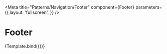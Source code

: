 

<Meta
  title="Patterns/Navigation/Footer"
  component={Footer}
  parameters={{
    layout: 'fullscreen',
  }}
/>


# Footer

<Canvas>
  <Story name="Footer">{Template.bind({})}</Story>
</Canvas>

